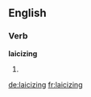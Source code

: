 ==English==

===Verb===
'''laicizing'''

# {{present participle of|laicize}}

[[de:laicizing]]
[[fr:laicizing]]